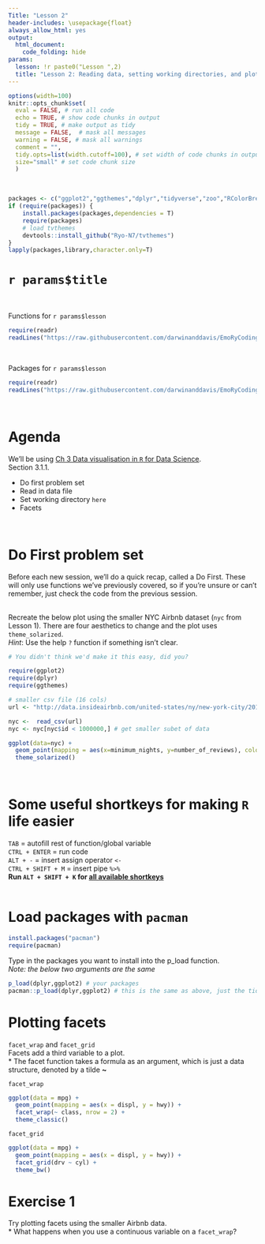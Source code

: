 ```yaml
---
Title: "Lesson 2"
header-includes: \usepackage{float}
always_allow_html: yes
output:
  html_document:
    code_folding: hide
params:
  lesson: !r paste0("Lesson ",2)
  title: "Lesson 2: Reading data, setting working directories, and plotting facets"  
---
```



```r
options(width=100)
knitr::opts_chunk$set(
  eval = FALSE, # run all code
  echo = TRUE, # show code chunks in output 
  tidy = TRUE, # make output as tidy
  message = FALSE,  # mask all messages
  warning = FALSE, # mask all warnings 
  comment = "",
  tidy.opts=list(width.cutoff=100), # set width of code chunks in output
  size="small" # set code chunk size
  )
```
\

<!-- install packages -->
```r
packages <- c("ggplot2","ggthemes","dplyr","tidyverse","zoo","RColorBrewer","viridis","plyr")   
if (require(packages)) {
    install.packages(packages,dependencies = T)
    require(packages)
    # load tvthemes
    devtools::install_github("Ryo-N7/tvthemes")
}
lapply(packages,library,character.only=T)
```

<!-- ____________________________________________________________________________ -->
<!-- ____________________________________________________________________________ -->
<!-- ____________________________________________________________________________ -->
<!-- start body -->

# `r params$title`    
\  

Functions for `r params$lesson`    
```r
require(readr)
readLines("https://raw.githubusercontent.com/darwinanddavis/EmoRyCodingClub/master/functions_lesson2.txt")
```
\    

Packages for `r params$lesson`      
```r
require(readr)
readLines("https://raw.githubusercontent.com/darwinanddavis/EmoRyCodingClub/master/packages_lesson2.txt")
```
\    

# Agenda

We'll be using [Ch 3 Data visualisation in `R` for Data Science](https://r4ds.had.co.nz/data-visualisation.html).  
Section 3.1.1.     

* Do first problem set
* Read in data file  
* Set working directory `here`  
* Facets  


\  

# Do First problem set  

Before each new session, we'll do a quick recap, called a Do First. These will only use functions we've previously covered, so if you're unsure or can't remember, just check the code from the previous session.    
\    

Recreate the below plot using the smaller NYC Airbnb dataset (`nyc` from Lesson 1). There are four aesthetics to change and the plot uses `theme_solarized`.  
_Hint_: Use the help `?` function if something isn't clear.  
```r


# You didn't think we'd make it this easy, did you?


```


```r
require(ggplot2)
require(dplyr)
require(ggthemes)

# smaller csv file (16 cols)
url <- "http://data.insideairbnb.com/united-states/ny/new-york-city/2019-06-02/visualisations/listings.csv"

nyc <-  read_csv(url)
nyc <- nyc[nyc$id < 1000000,] # get smaller subet of data

ggplot(data=nyc) +
  geom_point(mapping = aes(x=minimum_nights, y=number_of_reviews), colour = "orange", shape = 15, size = 2, alpha = 0.4) +
  theme_solarized()
```
\    

# Some useful shortkeys for making `R` life easier    

`TAB` = autofill rest of function/global variable  
`CTRL + ENTER` = run code    
`ALT + -` = insert assign operator `<-`  
`CTRL + SHIFT + M` = insert pipe `%>%`        
**Run `ALT + SHIFT + K`  for [all available shortkeys](https://support.rstudio.com/hc/en-us/articles/200711853-Keyboard-Shortcuts)**          
\    

# Load packages with `pacman`  
```r
install.packages("pacman")
require(pacman)
```

Type in the packages you want to install into the p_load function.  
_Note: the below two arguments are the same_
```r
p_load(dplyr,ggplot2) # your packages  
pacman::p_load(dplyr,ggplot2) # this is the same as above, just the tidyverse way of doing it: 'package::function(argument1,argument2,argument3)'
```

# Plotting facets    
`facet_wrap` and `facet_grid`  
Facets add a third variable to a plot.   
  * The facet function takes a formula as an argument, which is just a data structure, denoted by a tilde **~**  

`facet_wrap`    
```r
ggplot(data = mpg) + 
  geom_point(mapping = aes(x = displ, y = hwy)) + 
  facet_wrap(~ class, nrow = 2) +
  theme_classic()

```

`facet_grid`  
```r
ggplot(data = mpg) + 
  geom_point(mapping = aes(x = displ, y = hwy)) + 
  facet_grid(drv ~ cyl) +
  theme_bw()
```


# Exercise 1  
Try plotting facets using the smaller Airbnb data.  
 * What happens when you use a continuous variable on a `facet_wrap`?  


